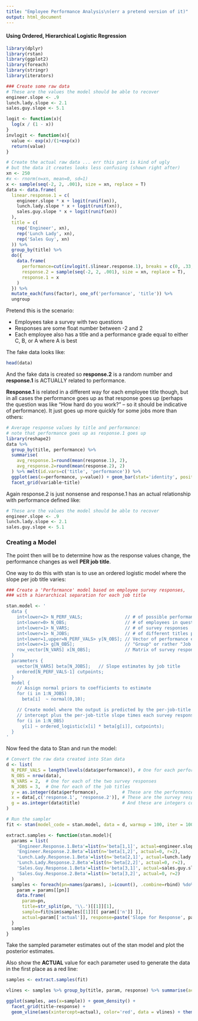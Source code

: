 ```yaml
---
title: "Employee Performance Analysis\n(err a pretend version of it)"
output: html_document
---
```


#### Using Ordered, Hierarchical Logistic Regression

```r
library(dplyr)
library(rstan)
library(ggplot2)
library(foreach)
library(stringr)
library(iterators)

### Create some raw data
# These are the values the model should be able to recover
engineer.slope <- .9
lunch.lady.slope <- 2.1
sales.guy.slope <- 5.1

logit <- function(x){
  log(x / (1 - x))
}
invlogit <- function(x){
  value <- exp(x)/(1+exp(x))
  return(value)
}

# Create the actual raw data ... err this part is kind of ugly
# but the data it creates looks less confusing (shown right after)
xn <- 250
#x <- rnorm(n=xn, mean=0, sd=1)
x <- sample(seq(-2, 2, .001), size = xn, replace = T)
data <- data.frame(
  linear.response.1 = c(
    engineer.slope * x + logit(runif(xn)),  
    lunch.lady.slope * x + logit(runif(xn)),
    sales.guy.slope * x + logit(runif(xn))
  ),
  title = c(
    rep('Engineer', xn), 
    rep('Lunch Lady', xn),
    rep('Sales Guy', xn)
  )) %>% 
  group_by(title) %>% 
  do({ 
    data.frame(
      performance=cut(invlogit(.$linear.response.1), breaks = c(0, .33, .66, 1), labels = c('C', 'B', 'A')),
      response.2 = sample(seq(-2, 2, .001), size = xn, replace = T),
      response.1 = x
    )
  }) %>%
  mutate_each(funs(factor), one_of('performance', 'title')) %>%
  ungroup

```

Pretend this is the scenario:

- Employees take a survey with two questions
- Responses are some float number between -2 and 2
- Each employee also has a title and a performance grade equal to either C, B, or A where A is best

The fake data looks like:

```r
head(data)
```

And the fake data is created so __response.2__ is a random number and __response.1__ is ACTUALLY related to performance.

__Response.1__ is related in a different way for each employee title though, but in all cases the performance goes up as that response goes up (perhaps the question was like "How hard do you work?" -- so it should be indicative of performance).  It just goes up more quickly for some jobs more than others:


```r
# Average response values by title and performance:
# note that performance goes up as response.1 goes up
library(reshape2)
data %>% 
  group_by(title, performance) %>% 
  summarise(
    avg_response.1=round(mean(response.1), 2), 
    avg_response.2=round(mean(response.2), 2)
  ) %>% melt(id.vars=c('title', 'performance')) %>%
  ggplot(aes(x=performance, y=value)) + geom_bar(stat='identity', position='dodge') + 
  facet_grid(variable~title)
```

Again response.2 is just nonsense and response.1 has an actual relationship with performance defined like:

```r
# These are the values the model should be able to recover
engineer.slope <- .9
lunch.lady.slope <- 2.1
sales.guy.slope <- 5.1
```


### Creating a Model

The point then will be to determine how as the response values change, the performance changes as well __PER job title__.

One way to do this with stan is to use an ordered logistic model where the slope per job title varies:

```r
### Create a 'Performance' model based on employee survey responses, 
### with a hierarchical separation for each job title

stan.model <- '
  data {
    int<lower=2> N_PERF_VALS;                // # of possible performance measures like "A" or "B", etc.
    int<lower=0> N_OBS;                      // # of employees in question (i.e. number of observations)
    int<lower=1> N_VARS;                     // # of survey responses
    int<lower=1> N_JOBS;                     // # of different titles possible
    int<lower=1,upper=N_PERF_VALS> y[N_OBS]; // Vector of performance evaluations
    int<lower=1> g[N_OBS];                   // "Group" or rather "Job title" for each employee
    row_vector[N_VARS] x[N_OBS];             // Matrix of survey responses for each employee
  }
  parameters {
    vector[N_VARS] beta[N_JOBS];   // Slope estimates by job title
    ordered[N_PERF_VALS-1] cutpoints; 
  }
  model {
    // Assign normal priors to coefficients to estimate
    for (i in 1:N_JOBS)
      beta[i]  ~ normal(0,10);

    // Create model where the output is predicted by the per-job-title 
    // intercept plus the per-job-title slope times each survey response value
    for (i in 1:N_OBS)
      y[i] ~ ordered_logistic(x[i] * beta[g[i]], cutpoints);
  }
'
```


Now feed the data to Stan and run the model:

```r
# Convert the raw data created into Stan data
d <- list(
  N_PERF_VALS = length(levels(data$performance)), # One for each performance grade (A, B, or C)
  N_OBS = nrow(data),
  N_VARS = 2,  # One for each of the two survey responses
  N_JOBS = 3,  # One for each of the job titles
  y = as.integer(data$performance),         # These are the performance grades
  x = data[,c('response.1', 'response.2')], # These are the survey responses
  g = as.integer(data$title)                # And these are integers corresponding to each job title
)

# Run the sampler
fit <- stan(model_code = stan.model, data = d, warmup = 100, iter = 1000, thin = 5, chains = 1, verbose = FALSE)
```


```r
extract.samples <- function(stan.model){
  params = list(
    'Engineer.Response.1.Beta'=list(n='beta[1,1]', actual=engineer.slope, r=1),
    'Engineer.Response.2.Beta'=list(n='beta[1,2]', actual=0, r=2),
    'Lunch.Lady.Response.1.Beta'=list(n='beta[2,1]', actual=lunch.lady.slope, r=1),
    'Lunch.Lady.Response.2.Beta'=list(n='beta[2,2]', actual=0, r=2),
    'Sales.Guy.Response.1.Beta'=list(n='beta[3,1]', actual=sales.guy.slope, r=1),
    'Sales.Guy.Response.2.Beta'=list(n='beta[3,2]', actual=0, r=2)
  )
  samples <- foreach(pn=names(params), i=icount(), .combine=rbind) %do%{
    param = params[[pn]]
    data.frame(
      param=pn, 
      title=str_split(pn, '\\.')[[1]][1], 
      sample=fit@sim$samples[[1]][[ param[['n']] ]], 
      actual=param[['actual']], response=paste('Slope for Response', param[['r']]))
  }
  samples
}
```

Take the sampled parameter estimates out of the stan model and plot the posterior estimates.

Also show the __ACTUAL__ value for each parameter used to generate the data in the first place as a red line:

```r
samples <- extract.samples(fit)

vlines <- samples %>% group_by(title, param, response) %>% summarise(actual=actual[1])

ggplot(samples, aes(x=sample)) + geom_density() + 
  facet_grid(title~response) + 
  geom_vline(aes(xintercept=actual), color='red', data = vlines) + theme_bw()
```
